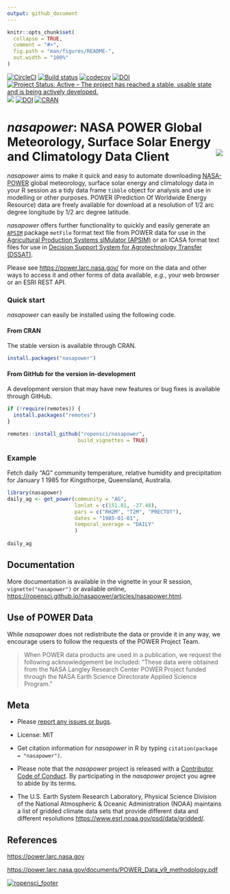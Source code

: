 ```yaml
---
output: github_document
---
```


<!-- README.md is generated from README.Rmd. Please edit that file -->

```r
knitr::opts_chunk$set(
  collapse = TRUE,
  comment = "#>",
  fig.path = "man/figures/README-",
  out.width = "100%"
)
```

[![CircleCI](https://circleci.com/gh/ropensci/nasapower/tree/master.svg?style=svg)](https://circleci.com/gh/ropensci/nasapower/tree/master)
[![Build status](https://ci.appveyor.com/api/projects/status/5a0lrm33dvg9qr5d?svg=true)](https://ci.appveyor.com/project/adamhsparks/nasapower)
[![codecov](https://codecov.io/gh/ropensci/nasapower/branch/master/graph/badge.svg)](https://codecov.io/gh/ropensci/nasapower)
[![DOI](https://zenodo.org/badge/109224461.svg)](https://zenodo.org/badge/latestdoi/109224461)
[![Project Status: Active – The project has reached a stable, usable state and is being actively developed.](https://www.repostatus.org/badges/latest/active.svg)](https://www.repostatus.org/#active)
[![](https://badges.ropensci.org/155_status.svg)](https://github.com/ropensci/onboarding/issues/155)
[![DOI](http://joss.theoj.org/papers/10.21105/joss.01035/status.svg)](https://doi.org/10.21105/joss.01035)
[![CRAN](http://www.r-pkg.org/badges/version/nasapower)](https://CRAN.R-project.org/package=nasapower)


# _nasapower_: NASA POWER Global Meteorology, Surface Solar Energy and Climatology Data Client <img align="right" src="man/figures/logo.png">

_nasapower_ aims to make it quick and easy to automate downloading
[NASA-POWER](https://power.larc.nasa.gov) global meteorology, surface solar
energy and climatology data in your R session as a tidy data frame `tibble`
object for analysis and use in modelling or other purposes. POWER (Prediction
Of Worldwide Energy Resource) data are freely available for download at a
resolution of 1/2 arc degree longitude by 1/2 arc degree latitude. 

_nasapower_ offers further functionality to quickly and easily generate an
[`APSIM`](https://github.com/fainges/R-APSIM) package `metFile` format text file
from POWER data for use in the
[Agricultural Production Systems sIMulator (APSIM)](http://www.apsim.info/) or
an ICASA format text files for use in
[Decision Support System for Agrotechnology Transfer (DSSAT)](https://dssat.net/).

Please see
<https://power.larc.nasa.gov/> for more on the data and other ways to access it
and other forms of data available, _e.g._, your web browser or an ESRI REST API.

### Quick start

_nasapower_ can easily be installed using the following code.

#### From CRAN

The stable version is available through CRAN.

```r
install.packages("nasapower")
```

#### From GitHub for the version in-development

A development version that may have new features or bug fixes is available
through GitHub.

```r
if (!require(remotes)) {
  install.packages("remotes")
}

remotes::install_github("ropensci/nasapower",
                       build_vignettes = TRUE)
```

### Example

Fetch daily "AG" community temperature, relative humidity and precipitation
for January 1 1985 for Kingsthorpe, Queensland, Australia.

```r
library(nasapower)
daily_ag <- get_power(community = "AG",
                      lonlat = c(151.81, -27.48),
                      pars = c("RH2M", "T2M", "PRECTOT"),
                      dates = "1985-01-01",
                      temporal_average = "DAILY"
                      )
                    
daily_ag
```

## Documentation

More documentation is available in the vignette in your R session,
`vignette("nasapower")` or available online,
<https://ropensci.github.io/nasapower/articles/nasapower.html>.

## Use of POWER Data

While _nasapower_ does not redistribute the data or provide it in any way, we
encourage users to follow the requests of the POWER Project Team.

> When POWER data products are used in a publication, we request the following
acknowledgement be included: "These data were obtained from the NASA Langley
Research Center POWER Project funded through the NASA Earth Science Directorate
Applied Science Program."

## Meta

* Please [report any issues or bugs](https://github.com/ropensci/nasapower/issues).

* License: MIT

* Get citation information for _nasapower_ in R by typing
`citation(package = "nasapower")`.

* Please note that the _nasapower_ project is released with a
[Contributor Code of Conduct](CONDUCT.md).
By participating in the _nasapower_ project you agree to abide by its terms.

* The U.S. Earth System Research Laboratory, Physical Science Division of the
National Atmospheric & Oceanic Administration (NOAA) maintains a list of
gridded climate data sets that provide different data and different resolutions
<https://www.esrl.noaa.gov/psd/data/gridded/>.

## References

<https://power.larc.nasa.gov>

<https://power.larc.nasa.gov/documents/POWER_Data_v9_methodology.pdf>

[![ropensci_footer](https://ropensci.org/public_images/ropensci_footer.png)](https://ropensci.org)
